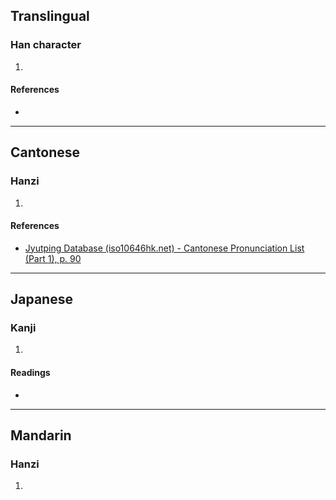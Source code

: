 {{character info/new}}
==Translingual==

===Han character===
{{Han char|rn=35|rad=夊|as=15|sn=18|four=|canj=HCHE|ids=⿱⿴𦥑頁夂}}

# {{defn|Han|sort=夊15}}

====References====
* {{Han ref|kx=0245.281|dkj=05744|dj=0486.230|hdz=20872.010|uh=5913|ud=22803}}

----

==Cantonese==

===Hanzi===
{{yue-hanzi|jyut=[[haa6]]|y=ha6}}

# {{defn|lang=yue|sort=夊07}}

====References====
* [http://www.iso10646hk.net/jp/document/download.jsp Jyutping Database (iso10646hk.net) - Cantonese Pronunciation List (Part 1), p. 90]

----

==Japanese==

===Kanji===
{{ja-kanji|grade=|rs=夊15}}

# {{defn|lang=ja|sort=夊15}}

====Readings====
* {{ja-readings|on=[[か]] (ka), [[げ]] (ge)|kun=[[なつ]] (natsu)}}

----

==Mandarin==

===Hanzi===
{{cmn-hanzi|pin=[[xià]] ([[xia4]])|wg=hsia<sup>4</sup>}}

# {{defn|lang=cmn|sort=夊15}}